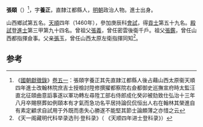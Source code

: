 {{Otheruses|other=名为张颐的其他人物|张颐}}
{{Otheruses|other=名为张养正的其他人物|张养正}}

'''張頤'''（{{bd|1435年||1500年}}）<ref>《[[s:國朝獻徵錄|國朝獻徵錄]]》[[s:國朝獻徵錄/卷之五十一|卷五一]]：張頤字養正其先直隷江都縣人後占藉山西太原衞天順四年進士改翰林院庶吉士授檢討陞修撰擢都察院右僉都御史巡撫宣府時太監汪直北征頤曲意謟事遂以軍功轉左尋陞工部右侍郎成化癸卯被劾致仕弘治十三年八月卒賜祭葬如例頤本有才氣而急功名平居持論侃侃恒出人右在翰林其榮進自有素定顧求自試用于外既而患失心勝遂不能堅其節士論頗薄之亦惜之云</ref>，字'''養正'''，直隸江都縣人，[[明朝|明朝]]政治人物。進士出身。

山西鄉試第五名。[[天顺_(明朝)|天順]]四年（1460年），參加庚辰科[[會試|會試]]，得[[貢士|貢士]]第五十九名。[[殿試|殿試]]登[[進士|進士]]第三甲第九十四名。曾祖父[[張義|張義]]，曾任密雲後衛千戶。祖父[[張鑑|張鑑]]，曾任山西都指揮僉事。父亲[[張玉|張玉]]，曾任山西太原左衛指揮同知<ref>《天一阁藏明代科举录选刊·登科录》（ 《天顺四年进士登科录》）</ref>。

==参考==
{{reflist}}
{{明朝人物小作品}}
{{天順四年庚辰科殿試金榜}}